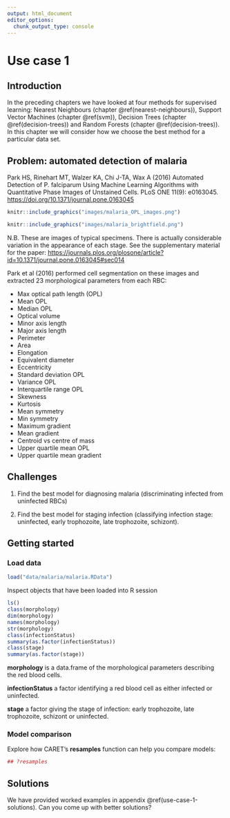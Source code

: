 ```yaml
---
output: html_document
editor_options: 
  chunk_output_type: console
---
```

# Use case 1 {#use-case-1}

## Introduction
In the preceding chapters we have looked at four methods for supervised learning: Nearest Neighbours (chapter \@ref(nearest-neighbours)), Support Vector Machines (chapter \@ref(svm)), Decision Trees (chapter \@ref(decision-trees)) and Random Forests (chapter \@ref(decision-trees)). In this chapter we will consider how we choose the best method for a particular data set.

## Problem: automated detection of malaria

Park HS, Rinehart MT, Walzer KA, Chi J-TA, Wax A (2016) Automated Detection of P. falciparum Using Machine Learning Algorithms with Quantitative Phase Images of Unstained Cells. PLoS ONE 11(9): e0163045.
[https://doi.org/10.1371/journal.pone.0163045](https://doi.org/10.1371/journal.pone.0163045)

```r
knitr::include_graphics("images/malaria_OPL_images.png")
```

```r
knitr::include_graphics("images/malaria_brightfield.png")
```

N.B. These are images of typical specimens. There is actually considerable variation in the appearance of each stage. See the supplementary material for the paper:
[https://journals.plos.org/plosone/article?id=10.1371/journal.pone.0163045#sec014](https://journals.plos.org/plosone/article?id=10.1371/journal.pone.0163045#sec014)

Park et al (2016) performed cell segmentation on these images and extracted 23 morphological parameters from each RBC:

* Max optical path length (OPL)
* Mean OPL
* Median OPL
* Optical volume
* Minor axis length
* Major axis length
* Perimeter
* Area
* Elongation
* Equivalent diameter
* Eccentricity
* Standard deviation OPL
* Variance OPL
* Interquartile range OPL
* Skewness
* Kurtosis
* Mean symmetry
* Min symmetry
* Maximum gradient
* Mean gradient
* Centroid vs centre of mass
* Upper quartile mean OPL
* Upper quartile mean gradient

## Challenges

1. Find the best model for diagnosing malaria (discriminating infected from uninfected RBCs)

2. Find the best model for staging infection (classifying infection stage: uninfected, early trophozoite, late trophozoite, schizont).


## Getting started

### Load data
```r
load("data/malaria/malaria.RData")
```

Inspect objects that have been loaded into R session
```r
ls()
class(morphology)
dim(morphology)
names(morphology)
str(morphology)
class(infectionStatus)
summary(as.factor(infectionStatus))
class(stage)
summary(as.factor(stage))
```

**morphology** is a data.frame of the morphological parameters describing the red blood cells.

**infectionStatus** a factor identifying a red blood cell as either infected or uninfected.

**stage** a factor giving the stage of infection: early trophozoite, late trophozoite, schizont or uninfected.

### Model comparison
Explore how CARET's **resamples** function can help you compare models:
```r
## ?resamples
```


## Solutions
We have provided worked examples in appendix \@ref(use-case-1-solutions). Can you come up with better solutions?

